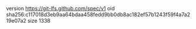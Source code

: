 version https://git-lfs.github.com/spec/v1
oid sha256:c117018d3eb9aa64bdaa458fedd9bb0db8ac182ef57b1243f59f4a7a219e07a2
size 1338
